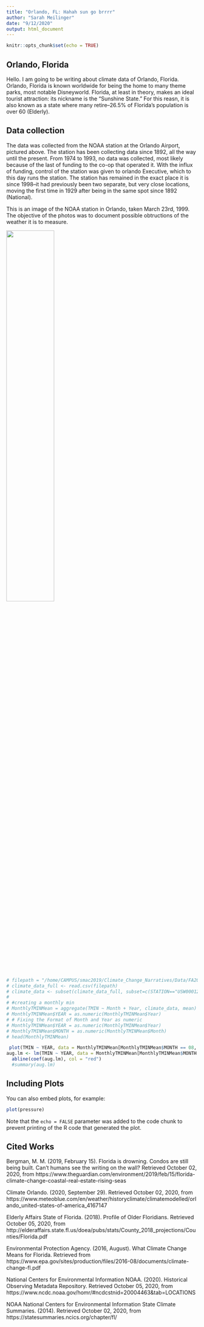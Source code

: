 ```yaml
---
title: "Orlando, FL: Hahah sun go brrrr"
author: "Sarah Meilinger"
date: "9/12/2020"
output: html_document
---
```



```r
knitr::opts_chunk$set(echo = TRUE)
```

## Orlando, Florida

Hello. I am going to be writing about climate data of Orlando, Florida. Orlando, Florida is known worldwide for being the home to many theme parks, most notable Disneyworld. Florida, at least in theory, makes an ideal tourist attraction: its nickname is the "Sunshine State." For this reasn, it is also known as a state where many retire--26.5% of Florida's population is over 60 (Elderly). 


<!-- read.csv(/home/CAMPUS/smac2019/Climate_Change_Narratives/Student_Folders/Meilinger/Orlando stuff.R) -->

## Data collection
The data was collected from the NOAA station at the Orlando Airport, pictured above. The station has been collecting data since 1892, all the way until the present. From 1974 to 1993, no data was collected, most likely because of the last of funding to the co-op that operated it. With the influx of funding, control of the station was given to orlando Executive, which to this day runs the station. The station has remained in the exact place it is since 1998--it had previously been two separate, but very close locations, moving the first time in 1929 after being in the same spot since 1892 (National).  

This is an image of the NOAA station in Orlando, taken March 23rd, 1999. The objective of the photos was to document possible obtructions of the weather it is to measure.

![](https://www.ncdc.noaa.gov/EdadsV2/api/ASOSStationPhotos/image/byhash/DE057C49AB3E1D5A61E2376C5ED947AA){width=50%}


```r
# filepath = "/home/CAMPUS/smac2019/Climate_Change_Narratives/Data/FA20/Sarah_Orlando_Data.csv"
# climate_data_full <- read.csv(filepath)
# climate_data <- subset(climate_data_full, subset=c(STATION=="USW00012841"))
#
# #creating a monthly min
# MonthlyTMINMean = aggregate(TMIN ~ Month + Year, climate_data, mean)
# MonthlyTMINMean$YEAR = as.numeric(MonthlyTMINMean$Year)
# # Fixing the Format of Month and Year as numeric
# MonthlyTMINMean$YEAR = as.numeric(MonthlyTMINMean$Year)
# MonthlyTMINMean$MONTH = as.numeric(MonthlyTMINMean$Month)
# head(MonthlyTMINMean)

 plot(TMIN ~ YEAR, data = MonthlyTMINMean[MonthlyTMINMean$MONTH == 08, ], pch= 20 , las = 1, xlim = c(1890, 2020), main = Months[08])
aug.lm <- lm(TMIN ~ YEAR, data = MonthlyTMINMean[MonthlyTMINMean$MONTH == 08, ])
  abline(coef(aug.lm), col = "red")
  #summary(aug.lm)
```

## Including Plots

You can also embed plots, for example:

```r
plot(pressure)
```

Note that the `echo = FALSE` parameter was added to the code chunk to prevent printing of the R code that generated the plot.

## Cited Works
Bergman, M. M. (2019, February 15). Florida is drowning. Condos are still being built. Can't humans see the writing on the wall? Retrieved October 02, 2020, from https://www.theguardian.com/environment/2019/feb/15/florida-climate-change-coastal-real-estate-rising-seas 

Climate Orlando. (2020, September 29). Retrieved October 02, 2020, from https://www.meteoblue.com/en/weather/historyclimate/climatemodelled/orlando_united-states-of-america_4167147 

Elderly Affairs State of Florida. (2018). Profile of Older Floridians. Retrieved October 05, 2020, from http://elderaffairs.state.fl.us/doea/pubs/stats/County_2018_projections/Counties/Florida.pdf 

Environmental Protection Agency. (2016, August). What Climate Change Means for Florida. Retrieved from https://www.epa.gov/sites/production/files/2016-08/documents/climate-change-fl.pdf

National Centers for Environmental Information NOAA. (2020). Historical Observing Metadata Repository. Retrieved October 05, 2020, from  https://www.ncdc.noaa.gov/homr/#ncdcstnid=20004463&tab=LOCATIONS 

NOAA National Centers for Environmental Information State Climate Summaries. (2014). Retrieved October 02, 2020, from https://statesummaries.ncics.org/chapter/fl/ 
